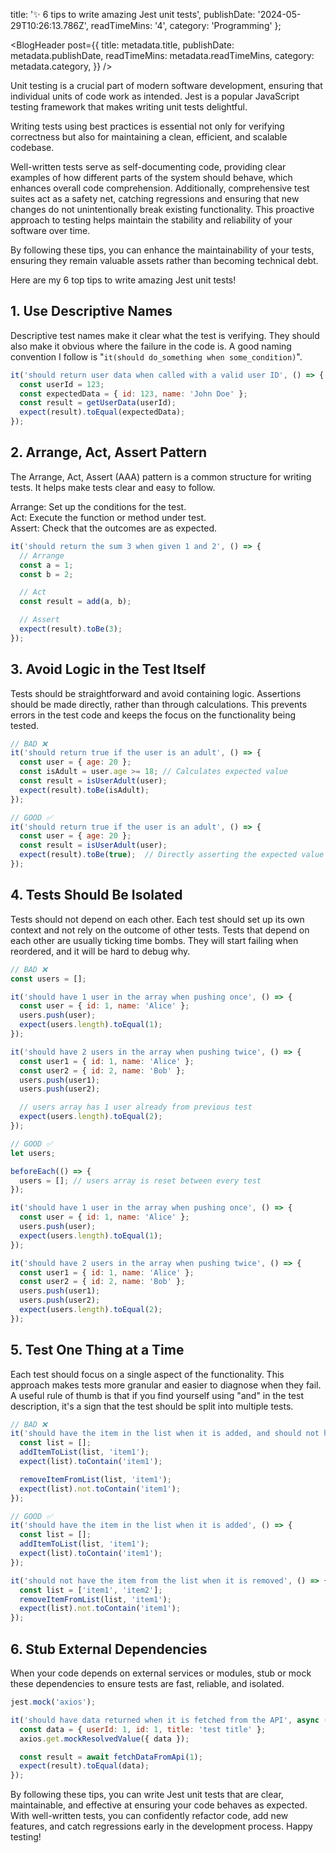 
  title: '✨ 6 tips to write amazing Jest unit tests',
  publishDate: '2024-05-29T10:26:13.786Z',
  readTimeMins: '4',
  category: 'Programming'
};

<BlogHeader post={{
  title: metadata.title,
  publishDate: metadata.publishDate,
  readTimeMins: metadata.readTimeMins,
  category: metadata.category,
}} />

Unit testing is a crucial part of modern software development, ensuring that individual units of code work as intended. Jest is a popular JavaScript testing framework that makes writing unit tests delightful.

Writing tests using best practices is essential not only for verifying correctness but also for maintaining a clean, efficient, and scalable codebase.

Well-written tests serve as self-documenting code, providing clear examples of how different parts of the system should behave, which enhances overall code comprehension. Additionally, comprehensive test suites act as a safety net, catching regressions and ensuring that new changes do not unintentionally break existing functionality. This proactive approach to testing helps maintain the stability and reliability of your software over time.

By following these tips, you can enhance the maintainability of your tests, ensuring they remain valuable assets rather than becoming technical debt.

Here are my 6 top tips to write amazing Jest unit tests!

## 1. Use Descriptive Names
Descriptive test names make it clear what the test is verifying. They should also make it obvious where the failure in the code is. A good naming convention I follow is "`it(should do_something when some_condition)`".

```javascript
it('should return user data when called with a valid user ID', () => {
  const userId = 123;
  const expectedData = { id: 123, name: 'John Doe' };
  const result = getUserData(userId);
  expect(result).toEqual(expectedData);
});
```

## 2. Arrange, Act, Assert Pattern
The Arrange, Act, Assert (AAA) pattern is a common structure for writing tests. It helps make tests clear and easy to follow.

Arrange: Set up the conditions for the test.  
Act: Execute the function or method under test.  
Assert: Check that the outcomes are as expected.  

``` javascript
it('should return the sum 3 when given 1 and 2', () => {
  // Arrange
  const a = 1;
  const b = 2;

  // Act
  const result = add(a, b);

  // Assert
  expect(result).toBe(3);
});
```

## 3. Avoid Logic in the Test Itself
Tests should be straightforward and avoid containing logic. Assertions should be made directly, rather than through calculations. This prevents errors in the test code and keeps the focus on the functionality being tested.

```javascript
// BAD ❌
it('should return true if the user is an adult', () => {
  const user = { age: 20 };
  const isAdult = user.age >= 18; // Calculates expected value
  const result = isUserAdult(user);
  expect(result).toBe(isAdult);
});

// GOOD ✅
it('should return true if the user is an adult', () => {
  const user = { age: 20 };
  const result = isUserAdult(user);
  expect(result).toBe(true);  // Directly asserting the expected value
});
```

## 4. Tests Should Be Isolated
Tests should not depend on each other. Each test should set up its own context and not rely on the outcome of other tests. Tests that depend on each other are usually ticking time bombs. They will start failing when reordered, and it will be hard to debug why.

```javascript
// BAD ❌
const users = [];

it('should have 1 user in the array when pushing once', () => {
  const user = { id: 1, name: 'Alice' };
  users.push(user);
  expect(users.length).toEqual(1);
});

it('should have 2 users in the array when pushing twice', () => {
  const user1 = { id: 1, name: 'Alice' };
  const user2 = { id: 2, name: 'Bob' };
  users.push(user1);
  users.push(user2);

  // users array has 1 user already from previous test
  expect(users.length).toEqual(2);
});

// GOOD ✅
let users;

beforeEach(() => {
  users = []; // users array is reset between every test
});

it('should have 1 user in the array when pushing once', () => {
  const user = { id: 1, name: 'Alice' };
  users.push(user);
  expect(users.length).toEqual(1);
});

it('should have 2 users in the array when pushing twice', () => {
  const user1 = { id: 1, name: 'Alice' };
  const user2 = { id: 2, name: 'Bob' };
  users.push(user1);
  users.push(user2);
  expect(users.length).toEqual(2);
});
```

## 5. Test One Thing at a Time
Each test should focus on a single aspect of the functionality. This approach makes tests more granular and easier to diagnose when they fail. A useful rule of thumb is that if you find yourself using "and" in the test description, it's a sign that the test should be split into multiple tests.

```javascript
// BAD ❌
it('should have the item in the list when it is added, and should not have the item from the list when it is removed', () => {
  const list = [];
  addItemToList(list, 'item1');
  expect(list).toContain('item1');

  removeItemFromList(list, 'item1');
  expect(list).not.toContain('item1');
});

// GOOD ✅
it('should have the item in the list when it is added', () => {
  const list = [];
  addItemToList(list, 'item1');
  expect(list).toContain('item1');
});

it('should not have the item from the list when it is removed', () => {
  const list = ['item1', 'item2'];
  removeItemFromList(list, 'item1');
  expect(list).not.toContain('item1');
});
```

## 6. Stub External Dependencies
When your code depends on external services or modules, stub or mock these dependencies to ensure tests are fast, reliable, and isolated.

```javascript
jest.mock('axios');

it('should have data returned when it is fetched from the API', async () => {
  const data = { userId: 1, id: 1, title: 'test title' };
  axios.get.mockResolvedValue({ data });

  const result = await fetchDataFromApi(1);
  expect(result).toEqual(data);
});
```

By following these tips, you can write Jest unit tests that are clear, maintainable, and effective at ensuring your code behaves as expected. With well-written tests, you can confidently refactor code, add new features, and catch regressions early in the development process. Happy testing!
